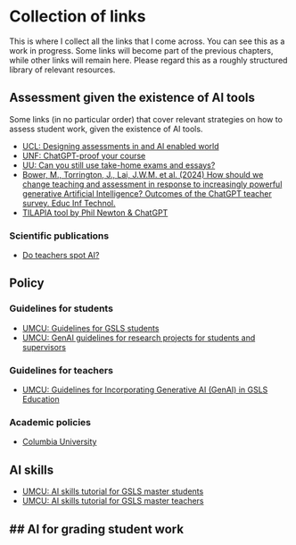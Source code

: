 # Collection of links {#sec-links}
This is where I collect all the links that I come across. You can see this as a work in progress. Some links will become part of the previous chapters, while other links will remain here. Please regard this as a roughly structured library of relevant resources. 

## Assessment given the existence of AI tools
Some links (in no particular order) that cover relevant strategies on how to assess student work, given the existence of AI tools.

- [UCL: Designing assessments in and AI enabled world](https://www.ucl.ac.uk/teaching-learning/generative-ai-hub/designing-assessments-ai-enabled-world)
- [UNF: ChatGPT-proof your course](https://unf.pressbooks.pub/chatgptinhighereducation/chapter/chatgpt-proof-your-course/)
- [UU: Can you still use take-home exams and essays?](https://www.uu.nl/en/education/educational-development-training/knowledge-dossier/the-influence-of-chatgpt-on-assessment-can-you-still-use-take-home-exams-and-essays)
- [Bower, M., Torrington, J., Lai, J.W.M. et al. (2024) How should we change teaching and assessment in response to increasingly powerful generative Artificial Intelligence? Outcomes of the ChatGPT teacher survey. Educ Inf Technol.](https://link.springer.com/article/10.1007/s10639-023-12405-0)
- [TILAPIA tool by Phil Newton & ChatGPT](https://www.dropbox.com/scl/fi/a0knbe4l5vdmpr9l2xsox/AI-resilience-tool-v3.0.png?rlkey=ih87d4jh5lqu9l69ygr44s2se&dl=0)

### Scientific publications
- [Do teachers spot AI?](https://www.sciencedirect.com/science/article/pii/S2666920X24000109?dgcid=raven_sd_aip_email)

## Policy

### Guidelines for students
- [UMCU: Guidelines for GSLS students](https://students.uu.nl/en/gsls/practical-information/generative-ai-guidelines)
- [UMCU: GenAI guidelines for research projects for students and supervisors](https://students.uu.nl/sites/default/files/GSLS%20GenAI%20Research%20Guidelines%20for%20Students%20and%20SupervisorsGSLS%20GenAI%20Research%20Guidelines.pdf)

### Guidelines for teachers
- [UMCU: Guidelines for Incorporating Generative AI (GenAI) in GSLS Education](https://teachersguidegsls.nl/teaching-courses/generative-ai-guidelines/)

### Academic policies
- [Columbia University](https://provost.columbia.edu/content/office-senior-vice-provost/ai-policy)

## AI skills
- [UMCU: AI skills tutorial for GSLS master students](https://ulearning.uu.nl/enrol/index.php?id=1462)
- [UMCU: AI skills tutorial for GSLS master teachers](https://ulearning.uu.nl/enrol/index.php?id=1598)


## AI for grading student work
- 
